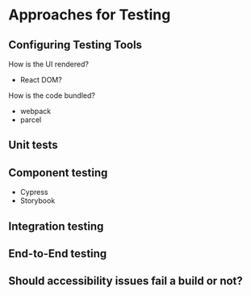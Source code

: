 # Approaches for Testing

## Configuring Testing Tools

How is the UI rendered?
- React DOM?

How is the code bundled?
- webpack
- parcel

## Unit tests

## Component testing
- Cypress
- Storybook

## Integration testing

## End-to-End testing

## Should accessibility issues fail a build or not?
